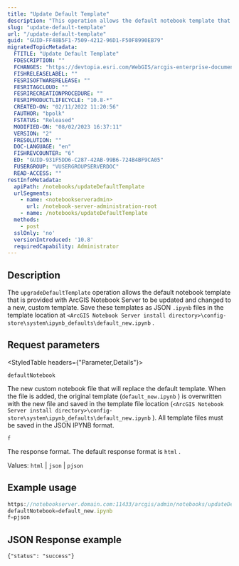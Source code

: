 ```yaml
---
title: "Update Default Template"
description: "This operation allows the default notebook template that is provided with ArcGIS Notebook Server to be updated and changed to a new, custom template."
slug: "update-default-template"
url: "/update-default-template"
guid: "GUID-FF48B5F1-7509-4212-96D1-F50F8990EB79"
migratedTopicMetadata:
  FTITLE: "Update Default Template"
  FDESCRIPTION: ""
  FCHANGES: "https://devtopia.esri.com/WebGIS/arcgis-enterprise-documentation/issues/4173"
  FISHRELEASELABEL: ""
  FESRISOFTWARERELEASE: ""
  FESRITAGCLOUD: ""
  FESRIRECREATIONPROCEDURE: ""
  FESRIPRODUCTLIFECYCLE: "10.8-*"
  CREATED-ON: "02/11/2022 11:20:56"
  FAUTHOR: "bpolk"
  FSTATUS: "Released"
  MODIFIED-ON: "08/02/2023 16:37:11"
  VERSION: "2"
  FRESOLUTION: ""
  DOC-LANGUAGE: "en"
  FISHREVCOUNTER: "6"
  ED: "GUID-931F5DD6-C287-42AB-99B6-724B4BF9CA05"
  FUSERGROUP: "VUSERGROUPSERVERDOC"
  READ-ACCESS: ""
restInfoMetadata:
  apiPath: /notebooks/updateDefaultTemplate
  urlSegments:
    - name: <notebookserveradmin>
      url: /notebook-server-administration-root
    - name: /notebooks/updateDefaultTemplate
  methods:
    - post
  sslOnly: 'no'
  versionIntroduced: '10.8'
  requiredCapability: Administrator
---
```


## Description

The `upgradeDefaultTemplate`  operation allows the default notebook template that is provided with ArcGIS Notebook Server to be updated and changed to a new, custom template. Save these templates as JSON `.ipynb`  files in the template location at `<ArcGIS Notebook Server install directory>\config-store\system\ipynb_defaults\default_new.ipynb` .

##  Request parameters

<StyledTable headers={"Parameter,Details"}>

<StyledTableRow>

<StyledTableCell cellStyle="markdown">

`defaultNotebook` 

</StyledTableCell>

<StyledTableCell cellStyle="markdown">

The new custom notebook file that will replace the default template. When the file is added, the original template (`default_new.ipynb` ) is overwritten with the new file and saved in the template file location (`<ArcGIS Notebook Server install directory>\config-store\system\ipynb_defaults\default_new.ipynb` ). All template files must be saved in the JSON IPYNB format.

</StyledTableCell>

</StyledTableRow>

<StyledTableRow>

<StyledTableCell cellStyle="markdown">

`f` 

</StyledTableCell>

<StyledTableCell cellStyle="markdown">

The response format. The default response format is `html` .

Values: `html`  \| `json`  \| `pjson` 

</StyledTableCell>

</StyledTableRow>

</StyledTable>

## Example usage

```javascript
https://notebookserver.domain.com:11433/arcgis/admin/notebooks/updateDefaultTemplate
defaultNotebook=default_new.ipynb
f=pjson

```

 

## JSON Response example

```other
{"status": "success"}
```

 
